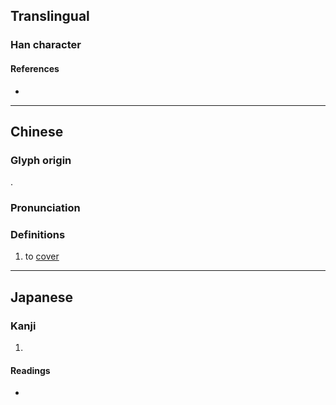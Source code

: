 {{character info}}
==Translingual==

===Han character===
{{Han char|rn=50|rad=巾|as=12|sn=15|four=48231|canj=LBOTF|ids=⿰巾無}}

====References====
* {{Han ref|kx=0336.220|dkj=09081|dj=0643.210|hdz=10754.060|uh=5E60|ud=24160|bh=E570|bd=58736}}

----

==Chinese==
{{zh-forms|s=𭘓}}

===Glyph origin===
{{Han etym}}
{{Han compound|巾|無|ls=psc|c1=s|t1=towel|c2=p}}.

===Pronunciation===
{{zh-pron
|m=hū
|c=fu1
|mc=y
|oc=y
|cat=v
}}

===Definitions===
{{zh-hanzi}}

# {{zh-obsolete}} to [[cover]]

----

==Japanese==

===Kanji===
{{ja-kanji|grade=|rs=巾12}}

# {{rfdef|ja|sort=巾12}}

====Readings====
* {{ja-readings|on=こ,く,ぶ,む|kun=おほひ,おほふ}}